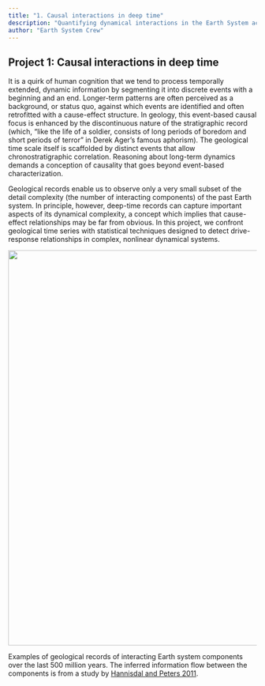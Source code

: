 ```yaml
---
title: "1. Causal interactions in deep time"
description: "Quantifying dynamical interactions in the Earth System across time scales."
author: "Earth System Crew"
---
```


## Project 1: Causal interactions in deep time
It is a quirk of human cognition that we tend to process temporally extended, dynamic information by segmenting it into discrete events with a beginning and an end. Longer-term patterns are often perceived as a background, or status quo, against which events are identified and often retrofitted with a cause-effect structure. In geology, this event-based causal focus is enhanced by the discontinuous nature of the stratigraphic record (which, "like the life of a soldier, consists of long periods of boredom and short periods of terror" in Derek Ager's famous aphorism). The geological time scale itself is scaffolded by distinct events that allow chronostratigraphic correlation. Reasoning about long-term dynamics demands a conception of causality that goes beyond event-based characterization.

Geological records enable us to observe only a very small subset of the detail complexity (the number of interacting components) of the past Earth system. In principle, however, deep-time records can capture important aspects of its dynamical complexity, a concept which implies that cause-effect relationships may be far from obvious. In this project, we confront geological time series with statistical techniques designed to detect drive-response relationships in complex, nonlinear dynamical systems. 

<center>
<!--<iframe width="560" height="315" src="https://www.youtube.com/embed/4XADRLUrCEA?rel=0" frameborder="0" allowfullscreen></iframe>-->
<img src="/images/phanerozoic_records.png" width="800"> 
</center>

Examples of geological records of interacting Earth system components over the last 500 million years. The inferred information flow between the components is from a study by <a href="/publication/Hannisdal_Peters_2011/">Hannisdal and Peters 2011</a>.
